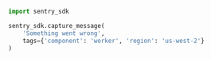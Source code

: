 ```python
import sentry_sdk

sentry_sdk.capture_message(
    'Something went wrong',
    tags={'component': 'worker', 'region': 'us-west-2'}
)
```
